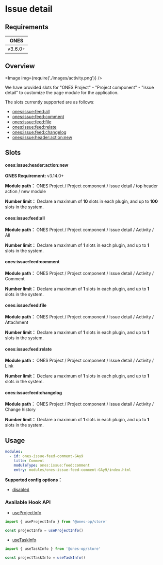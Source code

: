 # Issue detail

## Requirements

|  ONES   |
| :-----: |
| v3.6.0+ |

## Overview

<Image img={require('./images/activity.png')} />

We have provided slots for "ONES Project" - "Project component" - "Issue detail" to customize the page module for the application.

The slots currently supported are as follows:

- [ones:issue:feed:all](#onesissuefeedall)
- [ones:issue:feed:comment](#onesissuefeedcomment)
- [ones:issue:feed:file](#onesissuefeedfile)
- [ones:issue:feed:relate](#onesissuefeedrelate)
- [ones:issue:feed:changelog](#onesissuefeedchangelog)
- [ones:issue:header:action:new](#onesissueheaderactionnew)

## Slots

#### ones:issue:header:action:new

**ONES Requirement:** v3.14.0+

**Module path：** ONES Project / Project component / Issue detail / top header action / new module

**Number limit：** Declare a maximum of **10** slots in each plugin, and up to **100** slots in the system.

#### ones:issue:feed:all

**Module path：** ONES Project / Project component / Issue detail / Activity / All

**Number limit：** Declare a maximum of **1** slots in each plugin, and up to **1** slots in the system.

#### ones:issue:feed:comment

**Module path：** ONES Project / Project component / Issue detail / Activity / Comment

**Number limit：** Declare a maximum of **1** slots in each plugin, and up to **1** slots in the system.

#### ones:issue:feed:file

**Module path：** ONES Project / Project component / Issue detail / Activity / Attachment

**Number limit：** Declare a maximum of **1** slots in each plugin, and up to **1** slots in the system.

#### ones:issue:feed:relate

**Module path：** ONES Project / Project component / Issue detail / Activity / Link

**Number limit：** Declare a maximum of **1** slots in each plugin, and up to **1** slots in the system.

#### ones:issue:feed:changelog

**Module path：** ONES Project / Project component / Issue detail / Activity / Change history

**Number limit：** Declare a maximum of **1** slots in each plugin, and up to **1** slots in the system.

## Usage

```yaml
modules:
  - id: ones-issue-feed-comment-GAy9
    title: Comment
    moduleType: ones:issue:feed:comment
    entry: modules/ones-issue-feed-comment-GAy9/index.html
```

**Supported config options：**

- [disabled](../../../../../../reference/config/plugin.yaml#disabled)

### Available Hook API

- [useProjectInfo](../../../../../../reference/packages/store/store.md#useProjectInfo)

```ts
import { useProjectInfo } from '@ones-op/store'

const projectInfo = useProjectInfo()
```

- [useTaskInfo](../../../../../../reference/packages/store/store.md#useTaskInfo)

```ts
import { useTaskInfo } from '@ones-op/store'

const projectTaskInfo = useTaskInfo()
```
